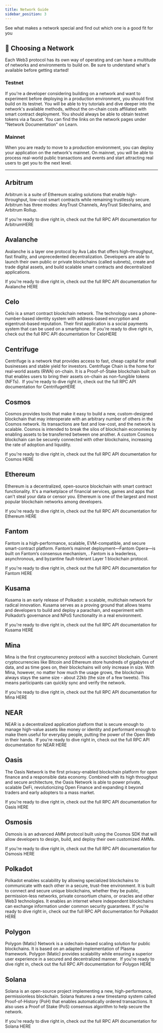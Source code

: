 ```yaml
---
title: Network Guide
sidebar_position: 3
---
```



See what makes a network special and find out which one is a good fit for you

## 📍 Choosing a Network

Each Web3 protocol has its own way of operating and can have a multitude of networks and environments to build on. Be sure to understand what's available before getting started!

### Testnet

If you're a developer considering building on a network and want to experiment before deploying in a production environment, you should first build on its testnet. You will be able to try tutorials and dive deeper into the network's available methods, without the on-chain costs affiliated with smart contract deployment.
You should always be able to obtain testnet tokens via a faucet. You can find the links on the network pages under "Network Documentation" on Learn.

### Mainnet

When you are ready to move to a production environment, you can deploy your application on the network's mainnet. On mainnet, you will be able to process real-world public transactions and events and start attracting real users to get you to the next level.
​

---

## Arbitrum

Arbitrum is a suite of Ethereum scaling solutions that enable high-throughput, low-cost smart contracts while remaining trustlessly secure. Arbitrum has three modes: AnyTrust Channels, AnyTrust Sidechains, and Arbitrum Rollup.

If you're ready to dive right in, check out the full RPC API documentation for Arbitrum ​<Link to="/networks/arbitrum/node-api">HERE</Link>

## Avalanche

Avalanche is a layer one protocol by Ava Labs that offers high-throughput, fast finality, and unprecedented decentralization. Developers are able to launch their own public or private blockchains (called subnets), create and trade digital assets, and build scalable smart contracts and decentralized applications.

If you're ready to dive right in, check out the full RPC API documentation for Avalanche ​<Link to="/networks/avalanche">HERE</Link>
​

## Celo

Celo is a smart contract blockchain network. The technology uses a phone-number-based identity system with address-based encryption and eigentrust-based reputation. Their first application is a social payments system that can be used on a smartphone.
​
If you're ready to dive right in, check out the full RPC API documentation for Celo ​<Link to="/networks/celo">HERE</Link>

## Centrifuge

Centrifuge is a network that provides access to fast, cheap capital for small businesses and stable yield for investors. Centrifuge Chain is the home for real-world assets (RWA) on-chain. It is a Proof-of-Stake blockchain built on that enables users to bring their assets on-chain as non-fungible tokens (NFTs).
​
If you're ready to dive right in, check out the full RPC API documentation for Centrifuge ​<Link to="/networks/centrifuge">HERE</Link>

## Cosmos

Cosmos provides tools that make it easy to build a new, custom-designed blockchain that may interoperate with an arbitrary number of others in the Cosmos network. Its transactions are fast and low-cost, and the network is scalable. Cosmos is intended to break the silos of blockchain economies by enabling assets to be transferred between one another. A custom Cosmos blockchain can be securely connected with other blockchains, increasing the rate of adoption and liquidity.

If you're ready to dive right in, check out the full RPC API documentation for Cosmos ​<Link to="/networks/cosmos">HERE</Link>
​

## Ethereum

Ethereum is a decentralized, open-source blockchain with smart contract functionality. It's a marketplace of financial services, games and apps that can't steal your data or censor you. Ethereum is one of the largest and most popular blockchain networks among developers.

If you're ready to dive right in, check out the full RPC API documentation for Ethereum ​<Link to="/networks/ethereum">HERE</Link>
​

## Fantom

Fantom is a high-performance, scalable, EVM-compatible, and secure smart-contract platform. Fantom’s mainnet deployment—Fantom Opera—is built on Fantom’s consensus mechanism, . Fantom is a leaderless, asynchronous, and byzantine fault-tolerant Layer 1 blockchain protocol.

If you're ready to dive right in, check out the full RPC API documentation for Fantom ​<Link to="/networks/fantom">HERE</Link>
​

## Kusama

Kusama is an early release of Polkadot: a scalable, multichain network for radical innovation. Kusama serves as a proving ground that allows teams and developers to build and deploy a parachain, and experiment with Polkadot’s governance and NPoS functionality in a real environment.

If you're ready to dive right in, check out the full RPC API documentation for Kusama ​<Link to="/networks/kusama">HERE</Link>
​

## Mina

Mina is the first cryptocurrency protocol with a succinct blockchain. Current cryptocurrencies like Bitcoin and Ethereum store hundreds of gigabytes of data, and as time goes on, their blockchains will only increase in size. With Mina, however, no matter how much the usage grows, the blockchain always stays the same size - about 22kb (the size of a few tweets). This means participants can quickly sync and verify the network.

If you're ready to dive right in, check out the full RPC API documentation for Mina ​<Link to="/networks/mina">HERE</Link>
​

## NEAR

NEAR is a decentralized application platform that is secure enough to manage high-value assets like money or identity and performant enough to make them useful for everyday people, putting the power of the Open Web in their hands.
​
If you're ready to dive right in, check out the full RPC API documentation for NEAR ​<Link to="/networks/near">HERE</Link>

## Oasis

The Oasis Network is the first privacy-enabled blockchain platform for open finance and a responsible data economy. Combined with its high throughput and secure architecture, the Oasis Network is able to power private, scalable DeFi, revolutionizing Open Finance and expanding it beyond traders and early adopters to a mass market.

If you're ready to dive right in, check out the full RPC API documentation for Oasis ​<Link to="/networks/oasis">HERE</Link>
​

## Osmosis

Osmosis is an advanced AMM protocol built using the Cosmos SDK that will allow developers to design, build, and deploy their own customized AMMs.

If you're ready to dive right in, check out the full RPC API documentation for Osmosis ​<Link to="/networks/osmosis">HERE</Link>
​

## Polkadot

Polkadot enables scalability by allowing specialized blockchains to communicate with each other in a secure, trust-free environment. It is built to connect and secure unique blockchains, whether they be public, permission-less networks, private consortium chains, or oracles and other Web3 technologies. It enables an internet where independent blockchains can exchange information under common security guarantees.
​
If you're ready to dive right in, check out the full RPC API documentation for Polkadot ​<Link to="/networks/polkadot">HERE</Link>

## Polygon

Polygon (Matic) Network is a sidechain-based scaling solution for public blockchains. It is based on an adapted implementation of Plasma framework. Polygon (Matic) provides scalability while ensuring a superior user experience in a secured and decentralized manner.
​​
If you're ready to dive right in, check out the full RPC API documentation for Polygon ​<Link to="/networks/polygon">HERE</Link>

## Solana

Solana is an open-source project implementing a new, high-performance, permissionless blockchain. Solana features a new timestamp system called Proof-of-History (PoH) that enables automatically ordered transactions. It also uses a Proof of Stake (PoS) consensus algorithm to help secure the network.

If you're ready to dive right in, check out the full RPC API documentation for Solana ​<Link to="/networks/solana">HERE</Link>
